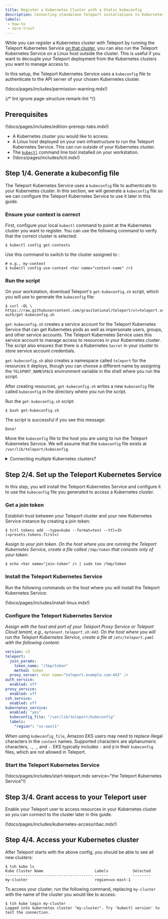 ```yaml
---
title: Register a Kubernetes Cluster with a Static kubeconfig
description: Connecting standalone Teleport installations to Kubernetes clusters.
labels:
 - how-to
 - zero-trust
---
```


While you can register a Kubernetes cluster with Teleport by running the
Teleport Kubernetes Service [on that cluster](../getting-started.mdx), you can
also run the Teleport Kubernetes Service on a Linux host outside the cluster.
This is useful if you want to decouple your Teleport deployment from the
Kubernetes clusters you want to manage access to.

In this setup, the Teleport Kubernetes Service uses a `kubeconfig` file to
authenticate to the API server of your chosen Kubernetes cluster.

(!docs/pages/includes/permission-warning.mdx!)

{/* lint ignore page-structure remark-lint */}

## Prerequisites

(!docs/pages/includes/edition-prereqs-tabs.mdx!)

- A Kubernetes cluster you would like to access.
- A Linux host deployed on your own infrastructure to run the Teleport
  Kubernetes Service. This can run outside of your Kubernetes cluster. 
- The [`kubectl`](https://kubernetes.io/docs/reference/kubectl/) command line
  tool installed on your workstation.
- (!docs/pages/includes/tctl.mdx!)

## Step 1/4. Generate a kubeconfig file

The Teleport Kubernetes Service uses a `kubeconfig` file to authenticate to your
Kubernetes cluster. In this section, we will generate a `kubeconfig` file so we
can configure the Teleport Kubernetes Service to use it later in this guide.

### Ensure your context is correct

First, configure your local `kubectl` command to point at the Kubernetes cluster
you want to register. You can use the following command to verify that
the correct cluster is selected:

```code
$ kubectl config get-contexts
```

Use this command to switch to the cluster assigned to 
<Var name="context-name"/>:

```code
# e.g., my-context
$ kubectl config use-context <Var name="context-name" />}
```

### Run the script

On your workstation, download Teleport's `get-kubeconfig.sh` script, which you
will use to generate the `kubeconfig` file:

```code
$ curl -OL \
https://raw.githubusercontent.com/gravitational/teleport/v(=teleport.version=)/examples/k8s-auth/get-kubeconfig.sh
```

`get-kubeconfig.sh` creates a service account for the Teleport Kubernetes
Service that can get Kubernetes pods as well as impersonate users, groups, and
other service accounts. The Teleport Kubernetes Service uses this service
account to manage access to resources in your Kubernetes cluster. The script
also ensures that there is a Kubernetes `Secret` in your cluster to store
service account credentials. 

`get-kubeconfig.sh` also creates a namespace called `teleport` for the
resources it deploys, though you can choose a different name by assigning the
`TELEPORT_NAMESPACE` environment variable in the shell where you run the
script. 

After creating resources, `get-kubeconfig.sh` writes a new `kubeconfig` file
called `kubeconfig` in the directory where you run the script.

Run the `get-kubeconfig.sh` script:

```code
$ bash get-kubeconfig.sh
```

The script is successful if you see this message:

```text
Done!
```

Move the `kubeconfig` file to the host you are using to run the Teleport
Kubernetes Service. We will assume that the `kubeconfig` file exists at
`/var/lib/teleport/kubeconfig`.

<details>
<summary>Connecting multiple Kubernetes clusters?</summary>

You can connect multiple Kubernetes clusters to Teleport from one `kubeconfig`
file if it contains multiple entries. Use
[merge-kubeconfigs.sh](https://github.com/gravitational/teleport/blob/branch/v(=teleport.major_version=)/examples/k8s-auth/merge-kubeconfigs.sh)
to combine multiple `kubeconfig` files generated by `get-kubeconfig.sh`.

</details>

## Step 2/4. Set up the Teleport Kubernetes Service

In this step, you will install the Teleport Kubernetes Service and configure it
to use the `kubeconfig` file you generated to access a Kubernetes cluster.

### Get a join token

Establish trust between your Teleport cluster and your new Kubernetes Service
instance by creating a join token:

```code
$ tctl tokens add --type=kube --format=text --ttl=1h
(=presets.tokens.first=)
```

Assign <Var name="join-token" /> to your join token. On the host where you are
running the Teleport Kubernetes Service, create a file called `/tmp/token` that
consists only of your token:

```code
$ echo <Var name="join-token" /> | sudo tee /tmp/token
```

### Install the Teleport Kubernetes Service

Run the following commands on the host where you will install the Teleport
Kubernetes Service:

(!docs/pages/includes/install-linux.mdx!)

### Configure the Teleport Kubernetes Service

Assign <Var name="teleport.example.com:443" /> with the host and port of your
Teleport Proxy Service or Teleport Cloud tenant, e.g.,
`mytenant.teleport.sh:443`. On the host where you will run the Teleport
Kubernetes Service, create a file at `/etc/teleport.yaml` with the following
content:

```yaml
version: v3
teleport:
  join_params:
    token_name: "/tmp/token"
    method: token
  proxy_server: <Var name="teleport.example.com:443" />
auth_service:
  enabled: off
proxy_service:
  enabled: off
ssh_service:
  enabled: off
kubernetes_service:
  enabled: "yes"
  kubeconfig_file: "/var/lib/teleport/kubeconfig"
  labels:
    "region": "us-east1"
```


<Admonition type="warning" title="Warning" >

When using `kubeconfig_file`, Amazon EKS users may need to replace illegal
characters in the `context` names. Supported characters are alphanumeric
characters, `.`, `_`, and `-`. EKS typically includes `:` and `@` in their
`kubeconfig` files, which are not allowed in Teleport.

</Admonition>

### Start the Teleport Kubernetes Service

(!docs/pages/includes/start-teleport.mdx service="the Teleport Kubernetes Service"!)

## Step 3/4. Grant access to your Teleport user

Enable your Teleport user to access resources in your Kubernetes cluster so you
can connect to the cluster later in this guide.

(!docs/pages/includes/kubernetes-access/rbac.mdx!)

## Step 4/4. Access your Kubernetes cluster

After Teleport starts with the above config, you should be able to see all new
clusters:

```code
$ tsh kube ls
Kube Cluster Name                       Labels           Selected
--------------------------------------- ------           --------
my-cluster                              region=us-east-1
```

To access your cluster, run the following command, replacing `my-cluster` with
the name of the cluster you would like to access:

```code
$ tsh kube login my-cluster
Logged into kubernetes cluster "my-cluster". Try 'kubectl version' to test the connection.
```
